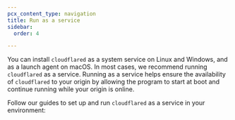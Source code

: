 ```yaml
---
pcx_content_type: navigation
title: Run as a service
sidebar:
  order: 4

---
```



You can install `cloudflared` as a system service on Linux and Windows, and as a launch agent on macOS. In most cases, we recommend running `cloudflared` as a service. Running as a service helps ensure the availability of `cloudflared` to your origin by allowing the program to start at boot and continue running while your origin is online.

Follow our guides to set up and run `cloudflared` as a service in your environment:

<DirectoryListing />
